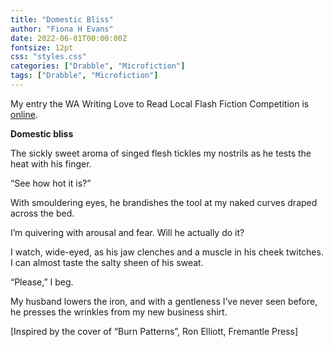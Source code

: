 ```yaml
---
title: "Domestic Bliss"
author: "Fiona H Evans"
date: 2022-06-01T00:00:00Z
fontsize: 12pt
css: "styles.css"
categories: ["Drabble", "Microfiction"]
tags: ["Drabble", "Microfiction"] 
---
```


My entry the WA Writing Love to Read Local Flash Fiction Competition is  [online](https://ltrl.writingwa.org/flash-fiction-competition-entries/page/8/#book1603).


<b>Domestic bliss</b>

The sickly sweet aroma of singed flesh tickles my nostrils as he tests the heat with his finger.

“See how hot it is?”

With smouldering eyes, he brandishes the tool at my naked curves draped across the bed.

I’m quivering with arousal and fear. Will he actually do it?

I watch, wide-eyed, as his jaw clenches and a muscle in his cheek twitches. I can almost taste the salty sheen of his sweat.

“Please,” I beg.

My husband lowers the iron, and with a gentleness I’ve never seen before, he presses the wrinkles from my new business shirt.

[Inspired by the cover of "Burn Patterns", Ron Elliott, Fremantle Press]

<!--  image in assets/media -->
<!-- ![Domestic Bliss](WritingWA.jpg) -->